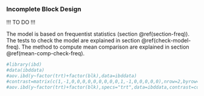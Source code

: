 ### Incomplete Block Design {#ibd}

!!! TO DO !!!

The model is based on frequentist statistics (section \@ref(section-freq)).
The tests to check the model are explained in section \@ref(check-model-freq).
The method to compute mean comparison are explained in section \@ref(mean-comp-check-freq).

```r
#library(ibd)
#data(ibddata)
#aov.ibd(y~factor(trt)+factor(blk),data=ibddata)
#contrast=matrix(c(1,-1,0,0,0,0,0,0,0,0,0,1,-1,0,0,0,0,0),nrow=2,byrow=TRUE)
#aov.ibd(y~factor(trt)+factor(blk),specs="trt",data=ibddata,contrast=contrast)
```
